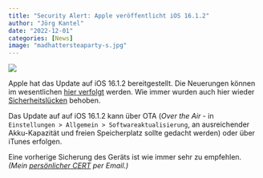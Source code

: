 ```yaml
---
title: "Security Alert: Apple veröffentlicht iOS 16.1.2"
author: "Jörg Kantel"
date: "2022-12-01"
categories: [News]
image: "madhattersteaparty-s.jpg"
---
```


![](madhattersteaparty-b.jpg)

Apple hat das Update auf iOS 16.1.2 bereitgestellt. Die Neuerungen können im wesentlichen [hier verfolgt](https://support.apple.com/en-us/HT213407) werden. Wie immer wurden auch hier wieder [Sicherheitslücken](https://support.apple.com/en-us/HT201222) behoben.

Das Update auf auf iOS 16.1.2 kann über OTA (*Over the Air* - in `Einstellungen > Allgemein > Softwareaktualisierung`, an ausreichender Akku-Kapazität und freien Speicherplatz sollte gedacht werden) oder über iTunes erfolgen.

Eine vorherige Sicherung des Geräts ist wie immer sehr zu empfehlen. *(Mein [persönlicher CERT](http://www.gwdg.de/~mreiman1/) per Email.)*
